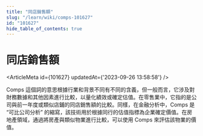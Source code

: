 ```yaml
---
title: "同店銷售額"
slug: "/learn/wiki/comps-101627"
id: "101627"
hide_table_of_contents: true
---
```



# 同店銷售額

<ArticleMeta id={101627} updatedAt={'2023-09-26 13:58:58'} />
<div className='border-solid border-b border-t-0 my-4 border-[var(--ifm-color-gray-300)]' />

Comps 這個詞的意思根據行業和背景不同有不同的含義，但一般而言，它涉及對財務數據和其他因素進行比較，以量化績效或確定估值。在零售業中，它指的是公司與前一年度或類似店鋪的同店銷售額的比較。同樣，在金融分析中，Comps 是 “可比公司分析” 的縮寫，該技術用於根據同行的估值指標為企業確定價值。在房地產領域，通過將房產與類似物業進行比較，可以使用 Comps 來評估該物業的價值。
